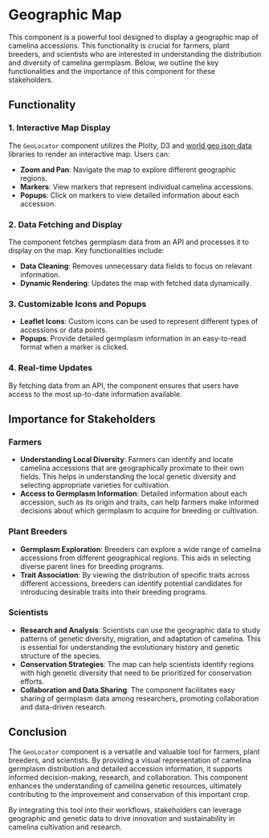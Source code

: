 # Geographic Map 

This component is a powerful tool designed to display a geographic map of camelina accessions. This functionality is crucial for farmers, plant breeders, and scientists who are interested in understanding the distribution and diversity of camelina germplasm. Below, we outline the key functionalities and the importance of this component for these stakeholders.

## Functionality

### 1. Interactive Map Display

The `GeoLocator` component utilizes the Plolty, D3 and [world geo json data](https://github.com/johan/world.geo.json/tree/master) libraries to render an interactive map. Users can:

- **Zoom and Pan**: Navigate the map to explore different geographic regions.
- **Markers**: View markers that represent individual camelina accessions.
- **Popups**: Click on markers to view detailed information about each accession.

### 2. Data Fetching and Display

The component fetches germplasm data from an API and processes it to display on the map. Key functionalities include:

- **Data Cleaning**: Removes unnecessary data fields to focus on relevant information.
- **Dynamic Rendering**: Updates the map with fetched data dynamically.

### 3. Customizable Icons and Popups

- **Leaflet Icons**: Custom icons can be used to represent different types of accessions or data points.
- **Popups**: Provide detailed germplasm information in an easy-to-read format when a marker is clicked.

### 4. Real-time Updates

By fetching data from an API, the component ensures that users have access to the most up-to-date information available.

## Importance for Stakeholders

### Farmers

- **Understanding Local Diversity**: Farmers can identify and locate camelina accessions that are geographically proximate to their own fields. This helps in understanding the local genetic diversity and selecting appropriate varieties for cultivation.
- **Access to Germplasm Information**: Detailed information about each accession, such as its origin and traits, can help farmers make informed decisions about which germplasm to acquire for breeding or cultivation.

### Plant Breeders

- **Germplasm Exploration**: Breeders can explore a wide range of camelina accessions from different geographical regions. This aids in selecting diverse parent lines for breeding programs.
- **Trait Association**: By viewing the distribution of specific traits across different accessions, breeders can identify potential candidates for introducing desirable traits into their breeding programs.

### Scientists

- **Research and Analysis**: Scientists can use the geographic data to study patterns of genetic diversity, migration, and adaptation of camelina. This is essential for understanding the evolutionary history and genetic structure of the species.
- **Conservation Strategies**: The map can help scientists identify regions with high genetic diversity that need to be prioritized for conservation efforts.
- **Collaboration and Data Sharing**: The component facilitates easy sharing of germplasm data among researchers, promoting collaboration and data-driven research.

## Conclusion

The `GeoLocator` component is a versatile and valuable tool for farmers, plant breeders, and scientists. By providing a visual representation of camelina germplasm distribution and detailed accession information, it supports informed decision-making, research, and collaboration. This component enhances the understanding of camelina genetic resources, ultimately contributing to the improvement and conservation of this important crop.

By integrating this tool into their workflows, stakeholders can leverage geographic and genetic data to drive innovation and sustainability in camelina cultivation and research.
